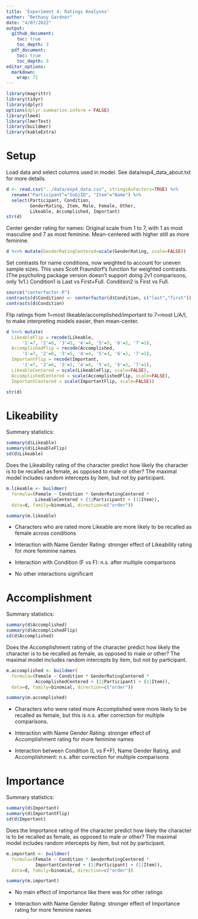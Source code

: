 ```yaml
---
title: 'Experiment 4: Ratings Analyses'
author: "Bethany Gardner"
date: "4/07/2022"
output: 
  github_document:
    toc: true
    toc_depth: 3
  pdf_document:
    toc: true
    toc_depth: 3
editor_options: 
  markdown: 
    wrap: 72
---
```


```r
library(magrittr)
library(tidyr)
library(dplyr)
options(dplyr.summarise.inform = FALSE)
library(lme4)
library(lmerTest)
library(buildmer)
library(kableExtra)
```

# Setup

Load data and select columns used in model. See data/exp4_data_about.txt
for more details.

```r
d <- read.csv("../data/exp4_data.csv", stringsAsFactors=TRUE) %>%
  rename("Participant"="SubjID", "Item"="Name") %>%
  select(Participant, Condition, 
         GenderRating, Item, Male, Female, Other,
         Likeable, Accomplished, Important)
str(d)
```

Center gender rating for names: Original scale from 1 to 7, with 1 as
most masculine and 7 as most feminine. Mean-centered with higher still
as more feminine.

```r
d %<>% mutate(GenderRatingCentered=scale(GenderRating, scale=FALSE))
```

Set contrasts for name conditions, now weighted to account for uneven
sample sizes. This uses Scott Fraundorf's function for weighted
contrasts. (The psycholing package version doesn't support doing 2v1
comparisons, only 1v1.) Condition1 is Last vs First+Full. Condition2 is
First vs Full.

```r
source("centerfactor.R")
contrasts(d$Condition) <- centerfactor(d$Condition, c("last","first"))
contrasts(d$Condition)
```

Flip ratings from 1=most likeable/accomplished/important to 7=most
L/A/I, to make interpreting models easier, then mean-center.

```r
d %<>% mutate(
  LikeableFlip = recode(Likeable, 
      '1'=7, '2'=6, '3'=5, '4'=4, '5'=3, '6'=2, '7'=1),
  AccomplishedFlip = recode(Accomplished,
      '1'=7, '2'=6, '3'=5, '4'=4, '5'=3, '6'=2, '7'=1),
  ImportantFlip = recode(Important,
      '1'=7, '2'=6, '3'=5, '4'=4, '5'=3, '6'=2, '7'=1),
  LikeableCentered = scale(LikeableFlip, scale=FALSE),
  AccomplishedCentered = scale(AccomplishedFlip, scale=FALSE),
  ImportantCentered = scale(ImportantFlip, scale=FALSE))

str(d)
```

# Likeability

Summary statistics:

```r
summary(d$Likeable)
summary(d$LikeableFlip)
sd(d$Likeable)
```

Does the Likeability rating of the character predict how likely the
character is to be recalled as female, as opposed to male or other? The
maximal model includes random intercepts by item, but not by
participant.

```r
m.likeable <- buildmer(
  formula=(Female ~ Condition * GenderRatingCentered * 
           LikeableCentered + (1|Participant) + (1|Item)),
  data=d, family=binomial, direction=c("order"))

summary(m.likeable)
```

-   Characters who are rated more Likeable are more likely to be
    recalled as female across conditions

-   Interaction with Name Gender Rating: stronger effect of Likeability
    rating for more feminine names

-   Interaction with Condition (F vs F): n.s. after multiple comparisons

-   No other interactions significant

# Accomplishment

Summary statistics:

```r
summary(d$Accomplished)
summary(d$AccomplishedFlip)
sd(d$Accomplished)
```

Does the Accomplishment rating of the character predict how likely the
character is to be recalled as female, as opposed to male or other? The
maximal model includes random intercepts by item, but not by
participant.

```r
m.accomplished <- buildmer(
  formula=(Female ~ Condition * GenderRatingCentered * 
           AccomplishedCentered + (1|Participant) + (1|Item)),
  data=d, family=binomial, direction=c("order"))

summary(m.accomplished)
```

-   Characters who were rated more Accomplished were more likely to be
    recalled as female, but this is n.s. after correction for multiple
    comparisons.

-   Interaction with Name Gender Rating: stronger effect of
    Accomplishment rating for more feminine names

-   Interaction between Condition (L vs F+F), Name Gender Rating, and
    Accomplishment: n.s. after correction for multiple comparisons

# Importance

Summary statistics:

```r
summary(d$Important)
summary(d$ImportantFlip)
sd(d$Important)
```

Does the Importance rating of the character predict how likely the
character is to be recalled as female, as opposed to male or other? The
maximal model includes random intercepts by item, but not by
participant.

```r
m.important <- buildmer(
  formula=(Female ~ Condition * GenderRatingCentered * 
           ImportantCentered + (1|Participant) + (1|Item)),
  data=d, family=binomial, direction=c("order"))

summary(m.important)
```

-   No main effect of Importance like there was for other ratings

-   Interaction with Name Gender Rating: stronger effect of Importance
    rating for more feminine names
